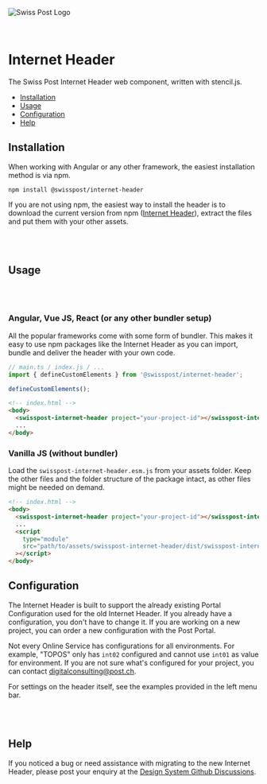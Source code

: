
<Meta title="Internet Header/Getting started" />

![Swiss Post Logo](https://www.post.ch/-/media/portal-opp/global/logos/logo---die-post.svg?vs=2&sc_lang=en)

<br />

# Internet Header

The Swiss Post Internet Header web component, written with stencil.js.

- [Installation](#installation)
- [Usage](#usage)
- [Configuration](#configuration)
- [Help](#help)

## Installation

When working with Angular or any other framework, the easiest installation method is via npm.

```shell
npm install @swisspost/internet-header
```

If you are not using npm, the easiest way to install the header is to download the current version from npm ([Internet Header](https://www.npmjs.com/package/@swisspost/internet-header)), extract the files and put them with your other assets.

<br />
<br />

## Usage

<br />
<br />

### Angular, Vue JS, React (or any other bundler setup)

All the popular frameworks come with some form of bundler. This makes it easy to use npm packages like the Internet Header as you can import, bundle and deliver the header with your own code.

```typescript
// main.ts / index.js / ...
import { defineCustomElements } from '@swisspost/internet-header';

defineCustomElements();
```

```html
<!-- index.html -->
<body>
  <swisspost-internet-header project="your-project-id"></swisspost-internet-header>
  ...
</body>
```

### Vanilla JS (without bundler)

Load the `swisspost-internet-header.esm.js` from your assets folder. Keep the other files and the folder structure of the package intact, as other files might be needed on demand.

```html
<!-- index.html -->
<body>
  <swisspost-internet-header project="your-project-id"></swisspost-internet-header>
  ...
  <script
    type="module"
    src="path/to/assets/swisspost-internet-header/dist/swisspost-internet-header/swisspost-internet-header.esm.js"
  ></script>
</body>
```

## Configuration

The Internet Header is built to support the already existing Portal Configuration used for the old Internet Header. If you already have a configuration, you don't have to change it. If you are working on a new project, you can order a new configuration with the Post Portal.

Not every Online Service has configurations for all environments. For example, "TOPOS" only has `int02` configured and cannot use `int01` as value for environment. If you are not sure what's configured for your project, you can contact [digitalconsulting@post.ch](mailto:digitalconsulting@post.ch).

For settings on the header itself, see the examples provided in the left menu bar.

<br />
<br />

## Help

If you noticed a bug or need assistance with migrating to the new Internet Header, please post your enquiry at the [Design System Github Discussions](https://github.com/swisspost/design-system/discussions/categories/q-a).
